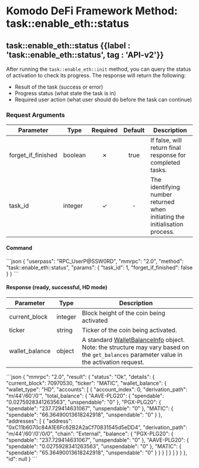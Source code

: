 
# Komodo DeFi Framework Method: task::enable\_eth::status

## task::enable\_eth::status {{label : 'task::enable_eth::status', tag : 'API-v2'}}

After running the `task::enable_eth::init` method, you can query the status of activation to check its progress. The response will return the following:

*   Result of the task (success or error)
*   Progress status (what state the task is in)
*   Required user action (what user should do before the task can continue)

### Request Arguments

| Parameter            | Type    | Required | Default | Description                                                                 |
| -------------------- | ------- | :------: | :-----: | --------------------------------------------------------------------------- |
| forget\_if\_finished | boolean |     ✗    |   true  | If false, will return final response for completed tasks.                   |
| task\_id             | integer |     ✓    |    -    | The identifying number returned when initiating the initialisation process. |

#### Command

<CodeGroup title="ETH/EVM Activation Status" tag="POST" label="task::enable_eth::status" mm2MethodDecorate="true">
  ```json
  {
    "userpass": "RPC_UserP@SSW0RD",
    "mmrpc": "2.0",
    "method": "task::enable_eth::status",
    "params": {
      "task_id": 1,
      "forget_if_finished": false
    }
  }
  ```
</CodeGroup>

#### Response (ready, successful, HD mode)

| Parameter       | Type    | Description                                                                                                                                                                                                          |
| --------------- | ------- | -------------------------------------------------------------------------------------------------------------------------------------------------------------------------------------------------------------------- |
| current\_block  | integer | Block height of the coin being activated                                                                                                                                                                             |
| ticker          | string  | Ticker of the coin being activated.                                                                                                                                                                                  |
| wallet\_balance | object  | A standard [WalletBalanceInfo](/komodo-defi-framework/api/common_structures/wallet/#wallet-balance-info) object. Note: the structure may vary based on the `get_balances` parameter value in the activation request. |

<CollapsibleSection expandedText="Hide Response" collapsedText="Show Response">
  ```json
  {
    "mmrpc": "2.0",
    "result": {
      "status": "Ok",
      "details": {
        "current_block": 70970530,
        "ticker": "MATIC",
        "wallet_balance": {
          "wallet_type": "HD",
          "accounts": [
            {
              "account_index": 0,
              "derivation_path": "m/44'/60'/0'",
              "total_balance": {
                "AAVE-PLG20": {
                  "spendable": "0.0275928341263563",
                  "unspendable": "0"
                },
                "PGX-PLG20": {
                  "spendable": "237.729414631067",
                  "unspendable": "0"
                },
                "MATIC": {
                  "spendable": "66.36490013618242918",
                  "unspendable": "0"
                }
              },
              "addresses": [
                {
                  "address": "0xC11b6070c84A1E6Fc62B2A2aCf70831545d5eDD4",
                  "derivation_path": "m/44'/60'/0'/0/0",
                  "chain": "External",
                  "balance": {
                    "PGX-PLG20": {
                      "spendable": "237.729414631067",
                      "unspendable": "0"
                    },
                    "AAVE-PLG20": {
                      "spendable": "0.0275928341263563",
                      "unspendable": "0"
                    },
                    "MATIC": {
                      "spendable": "65.36490013618242918",
                      "unspendable": "0"
                    }
                  }
                }
              ]
            }
          ]
        }
      }
    },
    "id": null
  }
  ```
</CollapsibleSection>
